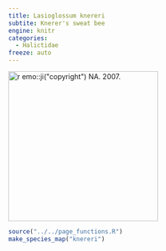 ```yaml
---
title: Lasioglossum knereri
subtite: Knerer's sweat bee
engine: knitr
categories:
  - Halictidae
freeze: auto
---
```

[![`r emo::ji("copyright")` NA. 2007.](https://www.zoology.ubc.ca/entomology/main/Hymenoptera/Halictidae/Lasioglossum%20knereri%20(3lateral)%20.jpg){height=300}](https://www.zoology.ubc.ca/entomology/main/Hymenoptera/Halictidae/Lasioglossum%20knereri.php)

```r
source("../../page_functions.R")
make_species_map("knereri")
```
